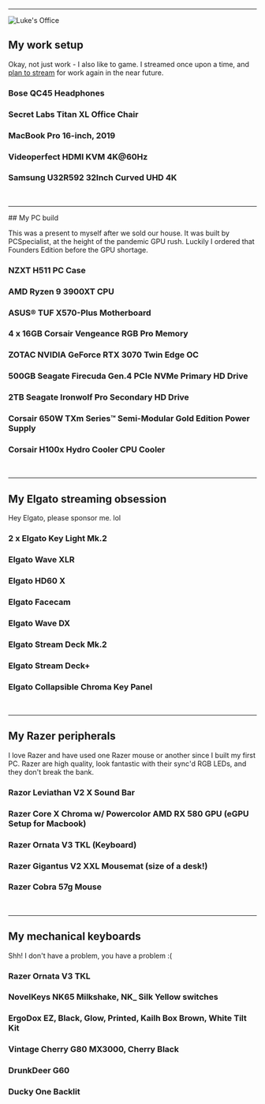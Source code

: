 
---

![Luke's Office](@/images/my_office.png)
## My work setup

Okay, not just work - I also like to game. I streamed once upon a time, and [plan to stream](https://twitch.tv/lukeocodes) for work again in the near future.

### Bose QC45 Headphones

### Secret Labs Titan XL Office Chair

### MacBook Pro 16-inch, 2019

### Videoperfect HDMI KVM 4K@60Hz

### Samsung U32R592 32Inch Curved UHD 4K

<br />

<hr class="bg-gray-800 w-full h-px"/>
## My PC build

This was a present to myself after we sold our house. It was built by PCSpecialist, at the height of the pandemic GPU rush. Luckily I ordered that Founders Edition before the GPU shortage.

### NZXT H511 PC Case

### AMD Ryzen 9 3900XT CPU

### ASUS® TUF X570-Plus Motherboard

### 4 x 16GB Corsair Vengeance RGB Pro Memory

### ZOTAC NVIDIA GeForce RTX 3070 Twin Edge OC

### 500GB Seagate Firecuda Gen.4 PCIe NVMe Primary HD Drive

### 2TB Seagate Ironwolf Pro Secondary HD Drive

### Corsair 650W TXm Series™ Semi-Modular Gold Edition Power Supply

### Corsair H100x Hydro Cooler CPU Cooler

<br />

<hr class="bg-gray-800 w-full h-px"/>

## My Elgato streaming obsession

Hey Elgato, please sponsor me. lol

### 2 x Elgato Key Light Mk.2

### Elgato Wave XLR

### Elgato HD60 X

### Elgato Facecam

### Elgato Wave DX

### Elgato Stream Deck Mk.2

### Elgato Stream Deck+

### Elgato Collapsible Chroma Key Panel

<br />

<hr class="bg-gray-800 w-full h-px"/>

## My Razer peripherals

I love Razer and have used one Razer mouse or another since I built my first PC. Razer are high quality, look fantastic with their sync'd RGB LEDs, and they don't break the bank.

### Razor Leviathan V2 X Sound Bar

### Razer Core X Chroma w/ Powercolor AMD RX 580 GPU (eGPU Setup for Macbook)

### Razer Ornata V3 TKL (Keyboard)

### Razer Gigantus V2 XXL Mousemat (size of a desk!)

### Razer Cobra 57g Mouse

<br />

<hr class="bg-gray-800 w-full h-px"/>

## My mechanical keyboards

Shh! I don't have a problem, you have a problem :(

### Razer Ornata V3 TKL

### NovelKeys NK65 Milkshake, NK_ Silk Yellow switches

### ErgoDox EZ, Black, Glow, Printed, Kailh Box Brown, White Tilt Kit

### Vintage Cherry G80 MX3000, Cherry Black

### DrunkDeer G60

### Ducky One Backlit